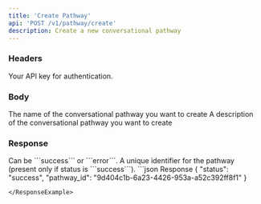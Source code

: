 ```yaml
---
title: 'Create Pathway'
api: 'POST /v1/pathway/create'
description: Create a new conversational pathway
---
```


### Headers

<ParamField header="authorization" type="string" required={true}>
  Your API key for authentication.
</ParamField>

### Body

<ParamField body="name" type="string" required={true}>
  The name of the conversational pathway you want to create
</ParamField>

<ParamField body="description" type="string">
  A description of the conversational pathway you want to create
</ParamField>

### Response

<ResponseField name="status" type="string">
    Can be ```success``` or ```error```.
</ResponseField>
<ResponseField name="pathway_id" type="string">
    A unique identifier for the pathway (present only if status is ```success```).
</ResponseField>

<ResponseExample>
```json Response
{
  "status": "success",
  "pathway_id": "9d404c1b-6a23-4426-953a-a52c392ff8f1"
}

```
</ResponseExample>
